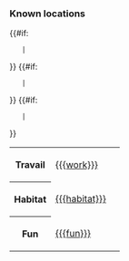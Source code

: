 === Known locations ===
<table class="location">
{{#if: {{{work|}}}
    |<tr><th>Travail</th><td>[[{{{work}}}]]</td><td><i class="icon-ollama" data-location-type="work" data-location-name="{{{work}}}"></i></td></tr>
}}
{{#if: {{{habitat|}}}
    |<tr><th>Habitat</th><td>[[{{{habitat}}}]]</td><td><i class="icon-ollama" data-location-type="habitat" data-location-name="{{{habitat}}}"></i></td></tr>
}}
{{#if: {{{fun|}}}
    |<tr><th>Fun</th><td>[[{{{fun}}}]]</td><td><i class="icon-ollama" data-location-type="fun" data-location-name="{{{fun}}}"></i></td></tr>
}}
</table>